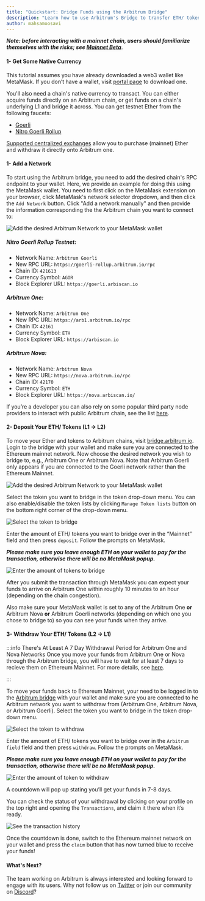 ```yaml
---
title: "Quickstart: Bridge Funds using the Arbitrum Bridge"
description: "Learn how to use Arbitrum's Bridge to transfer ETH/ tokens between Ethereum's L1 and Arbitrum's L2 chains."
author: mahsamoosavi
---
```



<PublicPreviewBannerPartial />

_**Note: before interacting with a mainnet chain, users should familiarize themselves with the risks; see [Mainnet Beta](mainnet-beta)**_.

#### 1- Get Some Native Currency

This tutorial assumes you have already downloaded a web3 wallet like MetaMask. If you don’t have a wallet, visit [portal page](https://portal.arbitrum.one/) to download one.

You'll also need a chain's native currency to transact. You can either acquire funds directly on an Arbitrum chain, or get funds on a chain's underlying L1 and bridge it across. You can get testnet Ether from the following faucets:

- [Goerli](https://goerlifaucet.com/)
- [Nitro Goerli Rollup](https://twitter.com/intent/tweet?text=Ok%20I%20need%20@arbitrum%20to%20give%20me%20Arbitrum%20Goerli%20testnet%20gas.%20I%20can't%20wait%20to%20start%20developing%20on%20@nitro_devnet.%20%20SEND%20HERE:%200xAddA0B73Fe69a6E3e7c1072Bb9523105753e08f8)

[Supported centralized exchanges](https://portal.arbitrum.one/#centralizedexchanges) allow you to purchase (mainnet) Ether and withdraw it directly onto Arbitrum one.

#### 1- Add a Network

To start using the Arbitrum bridge, you need to add the desired chain's RPC endpoint to your wallet. Here, we provide an example for doing this using the MetaMask wallet.
You need to first click on the MetaMask extension on your browser, click MetaMask's network selector dropdown, and then click the `Add Network` button. 
Click "Add a network manually" and then provide the information corresponding the the Arbitrum chain you want to connect to:

![Add the desired Arbitrum Network to your MetaMask wallet](assets/getting_started_users_1.png)

##### Nitro Goerli Rollup Testnet:
- Network Name: `Arbitrum Goerli`
- New RPC URL: `https://goerli-rollup.arbitrum.io/rpc`
- Chain ID: `421613`
- Currency Symbol: `AGOR`
- Block Explorer URL: `https://goerli.arbiscan.io`

##### Arbitrum One:
- Network Name: `Arbitrum One`
- New RPC URL: `https://arb1.arbitrum.io/rpc`
- Chain ID: `42161`
- Currency Symbol: `ETH`
- Block Explorer URL: `https://arbiscan.io`

##### Arbitrum Nova:
- Network Name: `Arbitrum Nova`
- New RPC URL: `https://nova.arbitrum.io/rpc`
- Chain ID: `42170`
- Currency Symbol: `ETH`
- Block Explorer URL: `https://nova.arbiscan.io/`

If you’re a developer you can also rely on some popular third party node providers to interact with public Arbitrum chain, see the list [here](node-running/node-providers.mdx).

#### 2- Deposit Your ETH/ Tokens (L1 → L2)

To move your Ether and tokens to Arbitrum chains, visit [bridge.arbitrum.io](https://bridge.arbitrum.io/). 
Login to the bridge with your wallet and make sure you are connected to the Ethereum mainnet network.
Now choose the desired network you wish to bridge to, e.g., Arbitrum One or Arbitrum Nova. Note that Arbitrum Goerli only appears if you are connected to the Goerli network rather than the Ethereum Mainnet.

![Add the desired Arbitrum Network to your MetaMask wallet](assets/getting_started_users_2.png)

Select the token you want to bridge in the token drop-down menu. You can also enable/disable the token lists by clicking `Manage Token lists` button on the bottom right corner of the drop-down menu.

![Select the token to bridge](assets/getting_started_users_3.png)

Enter the amount of ETH/ tokens you want to bridge over in the “Mainnet” field and then press `deposit`. Follow the prompts on MetaMask.

_**Please make sure you leave enough ETH on your wallet to pay for the transaction, otherwise there will be no MetaMask popup.**_

![Enter the amount of tokens to bridge](assets/getting_started_users_4.png)

After you submit the transaction through MetaMask you can expect your funds to arrive on Arbitrum One within roughly 10 minutes to an hour (depending on the chain congestion).

Also make sure your MetaMask wallet is set to any of the Arbitrum One **or** Arbitrum Nova **or** Arbitrum Goerli networks (depending on which one you chose to bridge to) so you can see your funds when they arrive.

#### 3- Withdraw Your ETH/ Tokens (L2 -> L1)

:::info There's At Least A 7 Day Withdrawal Period for Arbitrum One and Nova Networks
Once you move your funds from Arbitrum One or Nova through the Arbitrum bridge, you will have to wait for at least 7 days to recieve them on Ethereum Mainnet.
For more details, see [here](https://developer.arbitrum.io/for-users/troubleshooting-users#how-long-does-it-take-before-i-receive-my-funds-when-i-initiate-withdrawal-from-arbitrum-chains-one-and-nova).

:::

To move your funds back to Ethereum Mainnet, your need to be logged in to the [Arbitrum bridge](https://bridge.arbitrum.io/) with your wallet and make sure you are connected to he Arbitrum network you want to withdraw from (Arbitrum One, Arbitrum Nova, or Arbitrum Goerli).
Select the token you want to bridge in the token drop-down menu. 

![Select the token to withdraw](assets/getting_started_users_5.png)

Enter the amount of ETH/ tokens you want to bridge over in the `Arbitrum field` field and then press `withdraw`. Follow the prompts on MetaMask.

_**Please make sure you leave enough ETH on your wallet to pay for the transaction, otherwise there will be no MetaMask popup.**_

![Enter the amount of token to withdraw](assets/getting_started_users_6.png)

A countdown will pop up stating you’ll get your funds in 7-8 days.

You can check the status of your withdrawal by clicking on your profile on the top right and opening the `Transactions`, and claim it there when it’s ready.

![See the transaction history](assets/getting_started_users_7.png)

Once the countdown is done, switch to the Ethereum mainnet network on your wallet and press the `claim` button that has now turned blue to receive your funds!

#### What's Next?

The team working on Arbitrum is always interested and looking forward to engage with its users.
Why not follow us on [Twitter](https://twitter.com/arbitrum) or join our community on [Discord](https://discord.gg/5KE54JwyTs)?